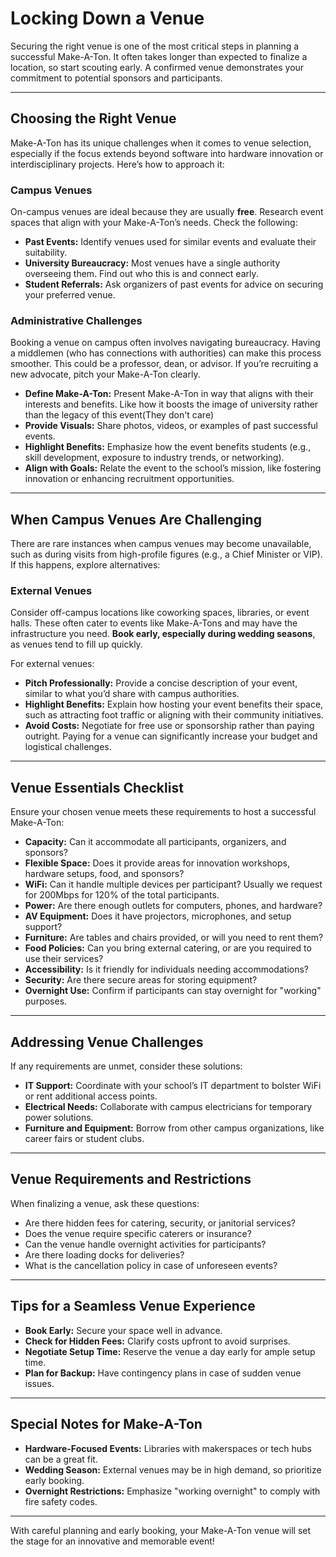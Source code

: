 # Locking Down a Venue

Securing the right venue is one of the most critical steps in planning a successful Make-A-Ton. It often takes longer than expected to finalize a location, so start scouting early. A confirmed venue demonstrates your commitment to potential sponsors and participants.

---

## Choosing the Right Venue

Make-A-Ton has its unique challenges when it comes to venue selection, especially if the focus extends beyond software into hardware innovation or interdisciplinary projects. Here’s how to approach it:

### Campus Venues

On-campus venues are ideal because they are usually **free**. Research event spaces that align with your Make-A-Ton’s needs. Check the following:

- **Past Events:** Identify venues used for similar events and evaluate their suitability.
- **University Bureaucracy:** Most venues have a single authority overseeing them. Find out who this is and connect early.
- **Student Referrals:** Ask organizers of past events for advice on securing your preferred venue.

### Administrative Challenges

Booking a venue on campus often involves navigating bureaucracy. Having a middlemen (who has connections with authorities) can make this process smoother. This could be a professor, dean, or advisor. If you’re recruiting a new advocate, pitch your Make-A-Ton clearly.

- **Define Make-A-Ton:** Present Make-A-Ton in way that aligns with their interests and benefits. Like how it boosts the image of university rather than the legacy of this event(They don't care)
- **Provide Visuals:** Share photos, videos, or examples of past successful events.
- **Highlight Benefits:** Emphasize how the event benefits students (e.g., skill development, exposure to industry trends, or networking).
- **Align with Goals:** Relate the event to the school’s mission, like fostering innovation or enhancing recruitment opportunities.

---

## When Campus Venues Are Challenging

There are rare instances when campus venues may become unavailable, such as during visits from high-profile figures (e.g., a Chief Minister or VIP). If this happens, explore alternatives:

### External Venues

Consider off-campus locations like coworking spaces, libraries, or event halls. These often cater to events like Make-A-Tons and may have the infrastructure you need. **Book early, especially during wedding seasons**, as venues tend to fill up quickly.

For external venues:

- **Pitch Professionally:** Provide a concise description of your event, similar to what you’d share with campus authorities.
- **Highlight Benefits:** Explain how hosting your event benefits their space, such as attracting foot traffic or aligning with their community initiatives.
- **Avoid Costs:** Negotiate for free use or sponsorship rather than paying outright. Paying for a venue can significantly increase your budget and logistical challenges.

---

## Venue Essentials Checklist

Ensure your chosen venue meets these requirements to host a successful Make-A-Ton:

- **Capacity:** Can it accommodate all participants, organizers, and sponsors?
- **Flexible Space:** Does it provide areas for innovation workshops, hardware setups, food, and sponsors?
- **WiFi:** Can it handle multiple devices per participant? Usually we request for 200Mbps for 120% of the total participants.
- **Power:** Are there enough outlets for computers, phones, and hardware?
- **AV Equipment:** Does it have projectors, microphones, and setup support?
- **Furniture:** Are tables and chairs provided, or will you need to rent them?
- **Food Policies:** Can you bring external catering, or are you required to use their services?
- **Accessibility:** Is it friendly for individuals needing accommodations?
- **Security:** Are there secure areas for storing equipment?
- **Overnight Use:** Confirm if participants can stay overnight for "working" purposes.

---

## Addressing Venue Challenges

If any requirements are unmet, consider these solutions:

- **IT Support:** Coordinate with your school’s IT department to bolster WiFi or rent additional access points.
- **Electrical Needs:** Collaborate with campus electricians for temporary power solutions.
- **Furniture and Equipment:** Borrow from other campus organizations, like career fairs or student clubs.

---

## Venue Requirements and Restrictions

When finalizing a venue, ask these questions:

- Are there hidden fees for catering, security, or janitorial services?
- Does the venue require specific caterers or insurance?
- Can the venue handle overnight activities for participants?
- Are there loading docks for deliveries?
- What is the cancellation policy in case of unforeseen events?

---

## Tips for a Seamless Venue Experience

- **Book Early:** Secure your space well in advance.
- **Check for Hidden Fees:** Clarify costs upfront to avoid surprises.
- **Negotiate Setup Time:** Reserve the venue a day early for ample setup time.
- **Plan for Backup:** Have contingency plans in case of sudden venue issues.

---

## Special Notes for Make-A-Ton

- **Hardware-Focused Events:** Libraries with makerspaces or tech hubs can be a great fit.
- **Wedding Season:** External venues may be in high demand, so prioritize early booking.
- **Overnight Restrictions:** Emphasize "working overnight" to comply with fire safety codes.

---

With careful planning and early booking, your Make-A-Ton venue will set the stage for an innovative and memorable event!
